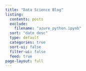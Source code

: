 ```yaml
---
title: "Data Science Blog"
listing:
  contents: posts
  exclude: 
    filename: "azure_python.ipynb"
  sort: "date desc"
  type: default
  categories: true
  sort-ui: false
  filter-ui: false
  feed: true
page-layout: full
---
```

